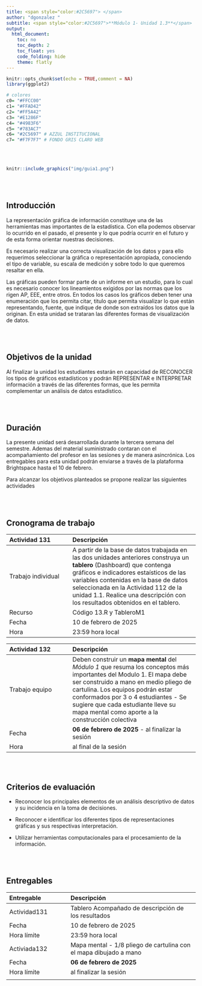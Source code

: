 ```yaml
---
title: <span style="color:#2C5697"> </span>  
author: "dgonzalez "
subtitle: <span style="color:#2C5697">**Módulo 1- Unidad 1.3**</span> 
output:
  html_document:
    toc: no
    toc_depth: 2
    toc_float: yes
    code_folding: hide
    theme: flatly
---
```




```r
knitr::opts_chunk$set(echo = TRUE,comment = NA)
library(ggplot2)

# colores
c0= "#FFCC00"
c1= "#FFAD42"
c2= "#FF5A42"
c3= "#E1286F"
c4= "#4983F6"
c5= "#783AC7"
c6= "#2C5697" # AZZUL INSTITUCIONAL
c7= "#F7F7F7" # FONDO GRIS CLARO WEB
```

<br/><br/>



```r
knitr::include_graphics("img/guia1.png")
```


<br/><br/>


## **Introducción**

La representación gráfica de información constituye una de las herramientas mas importantes de la estadística. Con ella podemos observar lo  ocurrido  en  el pasado, el  presente y lo que  podría ocurrir en el futuro y de esta forma orientar nuestras decisiones. 

Es necesario realizar una  correcta visualización de los datos y para ello requerimos seleccionar la gráfica o representación apropiada, conociendo el tipo de variable, su escala de medición y sobre todo lo que queremos resaltar en ella. 

Las gráficas pueden formar parte de un informe en un estudio, para lo cual es necesario conocer los lineamientos exigidos por las normas que los rigen AP, EEE, entre otros. En todos los casos los gráficos deben tener una  enumeración que los permita citar, titulo que permita visualizar lo que están  representando, fuente,  que indique de donde  son extraídos los datos que  la originan. En esta unidad se trataran las diferentes  formas de visualización de datos.

<br/><br/>

## **Objetivos de la unidad**

Al finalizar la unidad los estudiantes estarán  en  capacidad de  RECONOCER los  tipos de gráficos estadísticos y podrán REPRESENTAR e INTERPRETAR  información a  través  de las diferentes formas, que les permita complementar un  análisis de datos estadístico.

<br/><br/>

## **Duración**

La presente  unidad será desarrollada durante la  tercera semana del semestre. Ademas del material suministrado  contaran con el acompañamiento del profesor en las sesiones y de manera asincrónica. Los entregables para esta unidad podrán enviarse a través de la plataforma Brightspace hasta el  10 de febrero.

Para alcanzar los objetivos planteados se propone realizar las siguientes actividades

<br/><br/>

## **Cronograma de trabajo**


|Actividad 131   | Descripción                 | 
|:--------------|:-----------------------------|
|Trabajo individual | A partir de la base de datos trabajada en las dos unidades anteriores construya un **tablero** (Dashboard)  que contenga gráficos e indicadores estaísticos  de las variables contenidas  en la base de datos seleccionada en la Actividad 112 de la unidad 1.1. Realice una descripción con los resultados obtenidos en el tablero. |
| Recurso       |  Código 13.R  y TableroM1 |
|Fecha  | 10 de febrero de 2025 |
|Hora   | 23:59 hora local |

|Actividad 132   | Descripción                   | 
|:--------------|:-----------------------------  |
|Trabajo equipo|  Deben construir un **mapa mental** del *Módulo 1*  que resuma los conceptos más importantes del Modulo 1. El mapa debe ser construido a mano en medio pliego de cartulina. Los equipos podrán estar conformados por 3 o 4 estudiantes - Se sugiere que cada estudiante lleve su mapa mental como aporte a la construcción colectiva |
|Fecha  | **06 de febrero de 2025** - al finalizar la sesión|
|Hora   | al final de la sesión |

<br/><br/>

## **Criterios de evaluación**

+ Reconocer los principales elementos de un  análisis descriptivo de datos y su incidencia en la toma de decisiones.

+ Reconocer e identificar los diferentes tipos de representaciones gráficas y sus respectivas interpretación.

+ Utilizar herramientas computacionales para el procesamiento de la información.

<br/><br/>

## **Entregables** 


| Entregable    | Descripción                   | 
|:--------------|:------------------------------|
| Actividad131  | Tablero Acompañado de descripción de los resultados |
| Fecha         | 10 de febrero de 2025            |
|Hora límite    | 23:59  hora  local            |
|Activiada132   | Mapa mental - 1/8 pliego de cartulina con el mapa dibujado a mano |
|Fecha          | **06 de febrero de 2025**         |
|Hora límite    | al finalizar la sesión        |
|               |                               |

<br/><br/><br/><br/>

